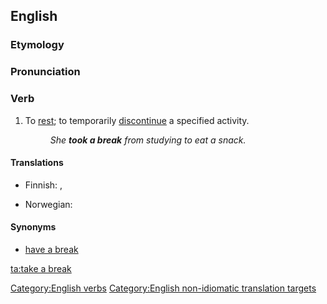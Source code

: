 ==English==

===Etymology===
{{rfe|lang=en}}

===Pronunciation===
{{rfp|lang=en}}

===Verb===
{{en-verb|head=[[take]] a [[break]]|takes a break|taking a break|took a break|taken a break}}

# To [[rest]]; to temporarily [[discontinue]] a specified activity.
#: ''She '''took a break''' from studying to eat a snack.''

====Translations====
{{trans-top}}
* Finnish: {{t+|fi|huilata}}, {{t|fi|huilia}}
{{trans-mid}}
* Norwegian: {{t|no|ta en pause}}
{{trans-bottom}}

====Synonyms====
* [[have a break]]
[[Category:English verbs]]
[[Category:English non-idiomatic translation targets]]

[[ta:take a break]]